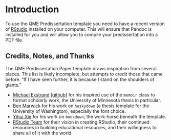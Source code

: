 # Introduction {#intro}

To use the QME Predissertation template you need to have a recent version of [RStudio](http://www.rstudio.com/products/rstudio/download/) installed on your computer. This will ensure that Pandoc is installed for you and will allow you to compile your predissertation into a PDF file.



## Credits, Notes, and Thanks

The QME Predissertation Paper template draws inspiration from several places. This list is likely incomplete, but attempts to credit those that came before. "If I have seen further, it is because I stand on the shoulders of giants."

- [Michael Ekstrand](https://md.ekstrandom.net/resources/umn-thesis/) [[github](https://github.com/mdekstrand/umn-thesis)] for his inspired use of the `memoir` class to format scholarly work, the University of Minnesota thesis in particular.
- [Ben Marwick](https://github.com/benmarwick/huskydown/blob/master/README.md) for his work on `huskydown` (a thesis template for the University of Washington), especially the font choice. 
- [Yihui Xie](https://bookdown.org/yihui/bookdown/) for his work on `bookdown`, the work-horse beneath the template.
- [RStudio Team](https://www.rstudio.com/) for their vision in creating RStudio, their continued resources in building educational resources, and their willingness to share all of it with the world.


